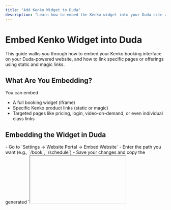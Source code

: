 ```yaml
---
title: "Add Kenko Widget to Duda"
description: "Learn how to embed the Kenko widget into your Duda site and how to use static and magic links for specific booking flows."
---
```


# Embed Kenko Widget into Duda

This guide walks you through how to embed your Kenko booking interface on your Duda-powered website, and how to link specific pages or offerings using static and magic links.

## What Are You Embedding?

You can embed

- A full booking widget (iframe)
- Specific Kenko product links (static or magic)
- Targeted pages like pricing, login, video-on-demand, or even individual class links

## Embedding the Widget in Duda

<Steps>
  <Step title="Step 1: Generate Your Widget Embed Code">
    - Go to `Settings → Website Portal → Embed Website`
    - Enter the path you want (e.g., `/book`, `/schedule`)
    - Save your changes and copy the generated `<iframe>` code
  </Step>
  <Step title="Step 2: Open Duda Website Editor">
    - Navigate to `Marketing → Website Management → Edit Site`
    - A new tab will open with your site editor
  </Step>
  <Step title="Step 3: Add a New Page">
    - Go to **Pages**
    - Click **Add Page** → choose **Blank Page**
    - Name the page (e.g., `book`)
  </Step>
  <Step title="Step 4: Add the Embed Widget">
    - Open **Widgets** in the left panel
    - Drag and drop an **HTML** widget onto your new page
    - Paste your Kenko `<iframe>` code
  </Step>
  <Step title="Step 5: Adjust Spacing & Size">
    - If there's too much vertical spacing, reduce widget height to about `70px` padding
    - Resize to best fit the full embedded interface
  </Step>
  <Step title="Step 6: Publish the Site">
    - Hit **Publish** in the top-right corner
    - Your new booking page is now live
  </Step>
</Steps>

## Using Static and Magic Links

You can also direct users to specific parts of your Kenko booking flow without embedding the full widget each time.

### Static Links

These are predefined system URLs such as:

- `/login`
- `/pricing`
- `/my-account`
- `/videos`
- `/class-schedule`
- `/purchase-course`

To use them in Duda

1. Create a **button** or **navigation item**
2. Choose **Link to Web Address**
3. Paste the full static link (e.g., `https://yourstudio.gokenko.com/login`)
4. Uncheck “Open in new tab” to keep users on the site
5. Click away to auto-save

### Magic Links (Deep Links)

Magic links direct users to a **specific class, membership, or pack** — ideal for CTA buttons like _“Buy 5-Class Pack”_ or _“Book This Class”_.

#### How to generate:

<Steps>
  <Step title="Step 1: Publish the Widget Page First">
    Magic links only work on a published site. Make sure your widget or product page is live.
  </Step>
  <Step title="Step 2: Navigate to the Target Product or Class">
    - Visit your live Kenko booking interface (e.g. `/pricing`, `/class-schedule`)
    - Click on the product or class you want to promote
  </Step>
  <Step title="Step 3: Click the CTA (e.g. Buy Now)">
    This action updates the URL with plan or class ID parameters.
  </Step>
  <Step title="Step 4: Copy the URL from the browser">
    This is your **magic link**.
  </Step>
  <Step title="Step 5: Paste into a Button or Page in Duda">
    Use it in any button on your site (e.g., “Get Membership” → Magic Link)

    - Paste as web address
    - Hit publish again
  </Step>
</Steps>

## Example Use Cases

<CardGroup cols="2">
  <Card title="Direct Membership Sales" icon="id-card">
    Use a magic link to promote a specific plan like “Monthly Unlimited” right from your homepage or pricing table.
  </Card>
  <Card title="Book a Featured Class" icon="calendar-days">
    Link directly to a single class using the auto-generated class ID URL.
  </Card>
  <Card title="Promote Gift Cards" icon="gift">
    Send users directly to a specific gift card type with a trackable link.
  </Card>
  <Card title="Reduce Clicks in Campaigns" icon="hand-pointer">
    Use static or magic links in emails, ads, and SMS to drive faster conversions.
  </Card>
</CardGroup>

## Best Practices

<Tip>
  Always uncheck “Open in new tab” when linking within your site to maintain a smooth embedded experience.
</Tip>

<Tip>
  Use buttons instead of plain links for better mobile UX and click-throughs.
</Tip>

<Tip>
  Use separate Duda pages for different widgets (e.g., book, pricing, videos) for faster load and better organization.
</Tip>